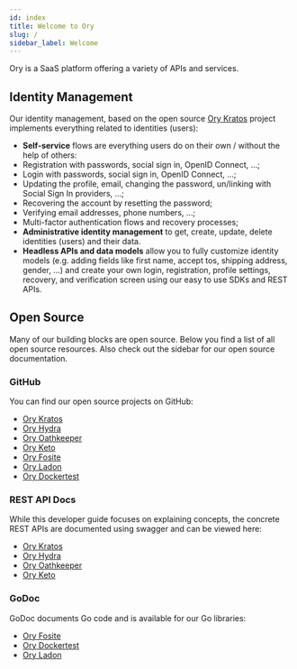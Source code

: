 ```yaml
---
id: index
title: Welcome to Ory
slug: /
sidebar_label: Welcome
---
```


Ory is a SaaS platform offering a variety of APIs and services.

## Identity Management

Our identity management, based on the open source
[Ory Kratos](https://www.ory.sh/kratos) project implements everything related to
identities (users):

- **Self-service** flows are everything users do on their own / without the help
  of others:
- Registration with passwords, social sign in, OpenID Connect, ...;
- Login with passwords, social sign in, OpenID Connect, ...;
- Updating the profile, email, changing the password, un/linking with Social
  Sign In providers, ...;
- Recovering the account by resetting the password;
- Verifying email addresses, phone numbers, ...;
- Multi-factor authentication flows and recovery processes;
- **Administrative identity management** to get, create, update, delete
  identities (users) and their data.
- **Headless APIs and data models** allow you to fully customize identity models
  (e.g. adding fields like first name, accept tos, shipping address, gender,
  ...) and create your own login, registration, profile settings, recovery, and
  verification screen using our easy to use SDKs and REST APIs.

## Open Source

Many of our building blocks are open source. Below you find a list of all open
source resources. Also check out the sidebar for our open source documentation.

### GitHub

You can find our open source projects on GitHub:

- [Ory Kratos](https://github.com/ory/kratos)
- [Ory Hydra](https://github.com/ory/hydra)
- [Ory Oathkeeper](https://github.com/ory/oathkeeper)
- [Ory Keto](https://github.com/ory/keto)
- [Ory Fosite](https://github.com/ory/fosite)
- [Ory Ladon](https://github.com/ory/ladon)
- [Ory Dockertest](https://github.com/ory/dockertest)

### REST API Docs

While this developer guide focuses on explaining concepts, the concrete REST
APIs are documented using swagger and can be viewed here:

- [Ory Kratos](https://www.ory.sh/kratos/docs/reference/api)
- [Ory Hydra](https://www.ory.sh/hydra/docs/reference/api)
- [Ory Oathkeeper](https://www.ory.sh/oathkeeper/docs/reference/api)
- [Ory Keto](https://www.ory.sh/keto/docs/reference/api)

### GoDoc

GoDoc documents Go code and is available for our Go libraries:

- [Ory Fosite](https://godoc.org/github.com/ory/fosite)
- [Ory Dockertest](https://godoc.org/github.com/ory/dockertest)
- [Ory Ladon](https://godoc.org/github.com/ory/ladon)
